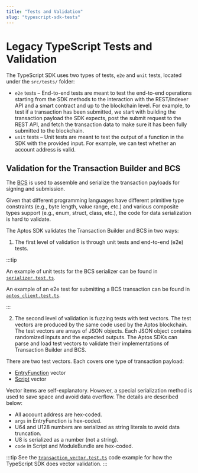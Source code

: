 ```yaml
---
title: "Tests and Validation"
slug: "typescript-sdk-tests"
---
```


# Legacy TypeScript Tests and Validation

The TypeScript SDK uses two types of tests, `e2e` and `unit` tests, located under the `src/tests/` folder:

- `e2e` tests – End-to-end tests are meant to test the end-to-end operations starting from the SDK methods to the interaction with the REST/Indexer API and a smart contract and up to the blockchain level. For example, to test if a transaction has been submitted, we start with building the transaction payload the SDK expects, post the submit request to the REST API, and fetch the transaction data to make sure it has been fully submitted to the blockchain.
- `unit` tests – Unit tests are meant to test the output of a function in the SDK with the provided input. For example, we can test whether an account address is valid.

## Validation for the Transaction Builder and BCS

The [BCS](https://docs.rs/bcs/latest/bcs/) is used to assemble and serialize the transaction payloads for signing and submission.

Given that different programming languages have different primitive type constraints (e.g., byte length, value range, etc.) and various composite types support (e.g., enum, struct, class, etc.), the code for data serialization is hard to validate.

The Aptos SDK validates the Transaction Builder and BCS in two ways:

1. The first level of validation is through unit tests and end-to-end (e2e) tests.

:::tip

An example of unit tests for the BCS serializer can be found in [`serializer.test.ts`](https://github.com/aptos-labs/aptos-core/blob/main/ecosystem/typescript/sdk/src/tests/unit/serializer.test.ts).

An example of an e2e test for submitting a BCS transaction can be found in [`aptos_client.test.ts`](https://github.com/aptos-labs/aptos-core/blob/f4a7820a61f22ed8306219621402d96f70379d20/ecosystem/typescript/sdk/src/tests/e2e/aptos_client.test.ts#L78).

:::

2. The second level of validation is fuzzing tests with test vectors. The test vectors are produced by the same code used by the Aptos blockchain. The test vectors are arrays of JSON objects. Each JSON object contains randomized inputs and the expected outputs. The Aptos SDKs can parse and load test vectors to validate their implementations of Transaction Builder and BCS.

There are two test vectors. Each covers one type of transaction payload:

- [EntryFunction](https://github.com/aptos-labs/aptos-core/blob/main/api/goldens/aptos_api__tests__transaction_vector_test__test_entry_function_payload.json) vector
- [Script](https://github.com/aptos-labs/aptos-core/blob/main/api/goldens/aptos_api__tests__transaction_vector_test__test_script_payload.json) vector

Vector items are self-explanatory. However, a special serialization method is used to save space and avoid data overflow. The details are described below:

- All account address are hex-coded.
- `args` in EntryFunction is hex-coded.
- U64 and U128 numbers are serialized as string literals to avoid data truncation.
- U8 is serialized as a number (not a string).
- `code` in Script and ModuleBundle are hex-coded.

:::tip
See the [`transaction_vector.test.ts`](https://github.com/aptos-labs/aptos-core/blob/main/ecosystem/typescript/sdk/src/tests/unit/transaction_vector.test.ts) code example for how the TypeScript SDK does vector validation.
:::
